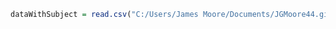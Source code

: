```r
dataWithSubject = read.csv("C:/Users/James Moore/Documents/JGMoore44.github.io/files/parkinsons_updrs.data")
```
